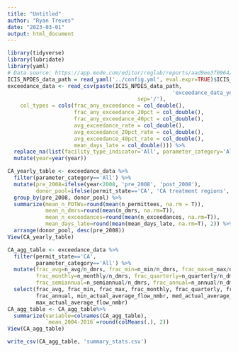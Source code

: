 ```yaml
---
title: "Untitled"
author: "Ryan Treves"
date: "2023-03-01"
output: html_document
---
```


```r
library(tidyverse)
library(lubridate)
library(yaml)
# Data source: https://app.mode.com/editor/reglab/reports/aad9ee3f0964/queries/e716aa3a6bc1
ICIS_NPDES_data_path = read_yaml('../config.yml', eval.expr=TRUE)$ICIS_NPDES_data_path
exceedance_data <- read_csv(paste(ICIS_NPDES_data_path,
                                                    'exceedance_data_yearly_1000.csv',
                                         sep='/'), 
    col_types = cols(frac_any_exceedance = col_double(),
                     frac_any_exceedance_20pct = col_double(),
                     frac_any_exceedance_40pct = col_double(),
                     avg_exceedance_rate = col_double(),
                     avg_exceedance_20pct_rate = col_double(),
                     avg_exceedance_40pct_rate = col_double(),
                     mean_days_late = col_double())) %>%
  replace_na(list(facility_type_indicator='All', parameter_category='All')) %>%
  mutate(year=year(year))
```

```r
CA_yearly_table <- exceedance_data %>%
  filter(parameter_category=='All') %>%
  mutate(pre_2008=ifelse(year<2008, 'pre_2008', 'post_2008'),
         donor_pool=ifelse(permit_state=='CA', 'CA treatment regions', 'Donor pool states')) %>%
  group_by(pre_2008, donor_pool) %>%
  summarize(mean_n_POTWs=round(mean(n_permittees, na.rm = T)), 
            mean_n_dmrs=round(mean(n_dmrs, na.rm=T)),
            mean_n_exceedances=round(mean(n_exceedances, na.rm=T)),
            mean_days_late=round(mean(mean_days_late, na.rm=T), 2)) %>%
  arrange(donor_pool, desc(pre_2008))
View(CA_yearly_table)
```

```r
CA_agg_table <- exceedance_data %>%
  filter(permit_state=='CA',
         parameter_category=='All') %>%
  mutate(frac_avg=n_avg/n_dmrs, frac_min=n_min/n_dmrs, frac_max=n_max/n_dmrs,
         frac_monthly=n_monthly/n_dmrs, frac_quarterly=n_quarterly/n_dmrs,
         frac_semiannual=n_semiannual/n_dmrs, frac_annual=n_annual/n_dmrs) %>%
  select(frac_avg, frac_min, frac_max, frac_monthly, frac_quarterly, frac_semiannual,
         frac_annual, min_actual_average_flow_nmbr, med_actual_average_flow_nmbr,
         max_actual_average_flow_nmbr)
CA_agg_table <- CA_agg_table%>%
  summarize(variable=colnames(CA_agg_table),
            `mean_2004-2016`=round(colMeans(.), 2))
View(CA_agg_table)
```

```r
write_csv(CA_agg_table, 'summary_stats.csv')
```
